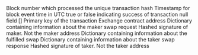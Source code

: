 <ParamField path="call_block_number">
Block number which processed the unique transaction hash
</ParamField>
<ParamField path="call_block_time">
Timestamp for block event time in UTC
</ParamField>
<ParamField path="call_success">
true or false indicating success of transaction
</ParamField>
<ParamField path="call_trace_address">
null field []
</ParamField>
<ParamField path="call_tx_hash">
Primary key of the transaction
</ParamField>
<ParamField path="contract_address">
Exchange contract address
</ParamField>
<ParamField path="makerOrder">
Dictionary containing information about the maker swap request
</ParamField>
<ParamField path="makerSignature">
Hashed signature of maker.  Not the maker address
</ParamField>
<ParamField path="output_matchedFillResults">
Dictionary containing information about the fulfilled swap
</ParamField>
<ParamField path="takerOrder">
Dictionary containing information about the taker swap response
</ParamField>
<ParamField path="takerSignature">
Hashed signature of taker.  Not the taker address
</ParamField>

